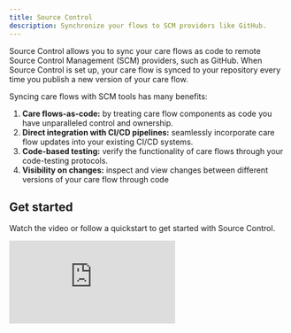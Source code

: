 ```yaml
---
title: Source Control
description: Synchronize your flows to SCM providers like GitHub.
---
```


Source Control allows you to sync your care flows as code to remote Source Control Management (SCM) providers, such as GitHub. When Source Control is set up, your care flow is synced to your repository every time you publish a new version of your care flow.

Syncing care flows with SCM tools has many benefits:

1. **Care flows-as-code:** by treating care flow components as code you have unparalleled control and ownership.
2. **Direct integration with CI/CD pipelines:** seamlessly incorporate care flow updates into your existing CI/CD systems.
3. **Code-based testing:** verify the functionality of care flows through your code-testing protocols.
4. **Visibility on changes:** inspect and view changes between different versions of your care flow through code

## Get started

Watch the video or follow a quickstart to get started with Source Control.

<iframe
  class="video"
  src="https://www.youtube.com/embed/mKKOjHreut8?si=1H1RlAp0HoAZKbUd"
  style={{ aspectRatio: '16 / 9', width: '100%' }}
  frameborder="0"
  allow="accelerometer; autoplay; encrypted-media; gyroscope;"
  allowFullScreen
/>

